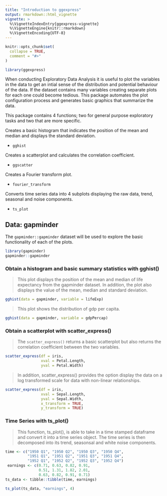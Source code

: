 ```yaml
---
title: "Introduction to ggexpress"
output: rmarkdown::html_vignette
vignette: >
  %\VignetteIndexEntry{ggexpress-vignette}
  %\VignetteEngine{knitr::rmarkdown}
  %\VignetteEncoding{UTF-8}
---
```


```r
knitr::opts_chunk$set(
  collapse = TRUE,
  comment = "#>"
)
```

```r
library(ggexpress)
```
When conducting Exploratory Data Analysis it is useful to plot the variables in the data to get an intial sense of the distribution and potential behaviour of the data. If the dataset contains many variables creating separate plots for each one could become tedious. This package automates the plot configuration process and generates basic graphics that summarize the data. 

This package contains 4 functions; two for general purpose exploratory tasks and two that are more specific. 

Creates a basic histogram that indicates the position of the mean and median and displays the standard deviation.

- `gghist`

Creates a scatterplot and calculates the correlation coefficient. 

- `ggscatter`

Creates a Fourier transform plot.

- `fourier_transform`

Converts time series data into 4 subplots displaying the raw data, trend, seasonal and noise components. 

- `ts_plot`

## Data: gapminder
The `gapminder::gapminder` dataset will be used to explore the basic functionality of each of the plots. 

```r
library(gapminder)
gapminder::gapminder
```
### Obtain a histogram and basic summary statistics with gghist()

>This plot displays the position of the mean and median of life expectancy from the gapminder dataset. In addition, the plot also displays the value of the mean, median and standard deviation. 

```r
gghist(data = gapminder, variable = lifeExp)
```

> This plot shows the distribution of gdp per capita. 

```r
gghist(data = gapminder, variable = gdpPercap)
```

### Obtain a scatterplot with scatter_express()

> The `scatter_express()` returns a basic scatterplot but also returns the correlation coefficient between the two variables. 

```r
scatter_express(df = iris, 
                xval = Petal.Length, 
                yval = Petal.Width)
```

> In addition, scatter_express() provides the option display the data on a log transformed scale for data with non-linear relationships. 

```r
scatter_express(df = iris, 
                xval = Sepal.Length, 
                yval = Sepal.Width,
                x_transform = TRUE,
                y_transform = TRUE)

```


### Time Series with ts_plot()
> This function, ts_plot(), is able to take in a time stamped dataframe and convert it into a time series object. The time series is then decomposed into its trend, seasonsal and white noise components. 

```r
 
time <- c("1950 Q1", "1950 Q2", "1950 Q3", "1950 Q4", 
          "1951 Q1", "1951 Q2", "1951 Q3", "1951 Q4",
          "1952 Q1", "1952 Q2", "1952 Q3", "1952 Q4")
 earnings <- c(0.71, 0.63, 0.82, 0.91, 
               0.51, 1.31, 1.82, 2.01,
               0.63, 0.82, 0.91, 0.71)
ts_data <- tibble::tibble(time, earnings)

ts_plot(ts_data, "earnings", 4)
 ```
